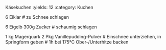 Käsekuchen
:yields: 12
:category: Kuchen

6 Eiklar
# zu Schnee schlagen

6 Eigelb
300g Zucker
# schaumig schlagen

1 kg Magerquark
2 Pkg Vanillepudding-Pulver
# Einschnee unterziehen, in Springform geben
# 1h bei 175°C Ober-/Unterhitze backen